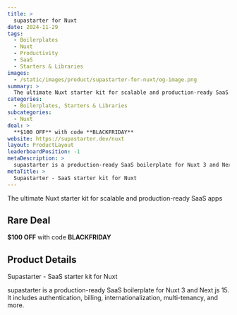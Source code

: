 ```yaml
---
title: >
  supastarter for Nuxt
date: 2024-11-29
tags:
  - Boilerplates
  - Nuxt
  - Productivity
  - SaaS
  - Starters & Libraries
images:
  - /static/images/product/supastarter-for-nuxt/og-image.png
summary: >
  The ultimate Nuxt starter kit for scalable and production-ready SaaS apps
categories:
  - Boilerplates, Starters & Libraries
subcategories:
  - Nuxt
deal: >
  **$100 OFF** with code **BLACKFRIDAY**
website: https://supastarter.dev/nuxt
layout: ProductLayout
leaderboardPosition: -1
metaDescription: >
  supastarter is a production-ready SaaS boilerplate for Nuxt 3 and Next.js 15. It includes authentication, billing, internationalization, multi-tenancy, and more.
metaTitle: >
  Supastarter - SaaS starter kit for Nuxt
---
```

The ultimate Nuxt starter kit for scalable and production-ready SaaS apps

## Rare Deal

**$100 OFF** with code **BLACKFRIDAY**

## Product Details

Supastarter - SaaS starter kit for Nuxt

supastarter is a production-ready SaaS boilerplate for Nuxt 3 and Next.js 15. It includes authentication, billing, internationalization, multi-tenancy, and more.
